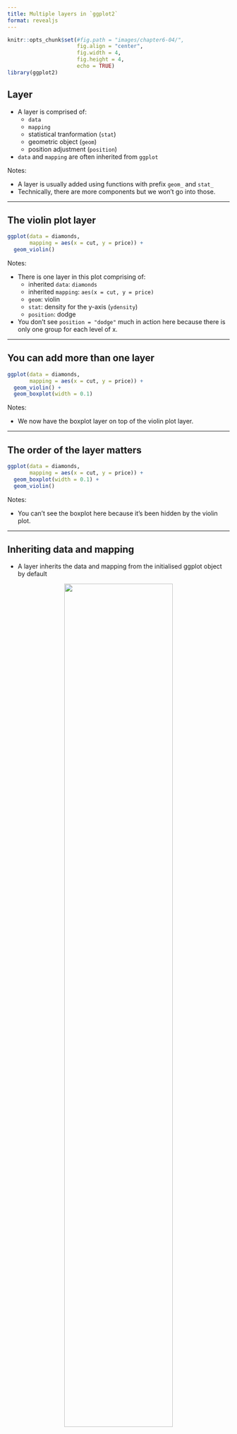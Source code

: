 ```yaml
---
title: Multiple layers in `ggplot2`
format: revealjs
---
```


```r
knitr::opts_chunk$set(#fig.path = "images/chapter6-04/",
                      fig.align = "center",
                      fig.width = 4, 
                      fig.height = 4,
                      echo = TRUE)
library(ggplot2)
```


## Layer


* A layer is comprised of:
   - `data` 
   - `mapping` 
   - statistical tranformation (`stat`)
   - geometric object (`geom`)
   - position adjustment (`position`)
* `data` and `mapping` are often inherited from `ggplot`

Notes: 

* A layer is usually added using functions with prefix `geom_` and `stat_`
* Technically, there are more components but we won't go into those. 

---

## The violin plot layer

```r
ggplot(data = diamonds,
       mapping = aes(x = cut, y = price)) +
  geom_violin()
```


Notes: 

* There is one layer in this plot comprising of:
  * inherited `data`: `diamonds`
  * inherited `mapping`: `aes(x = cut, y = price)`
  * `geom`: violin
  * `stat`: density for the y-axis (`ydensity`)
  * `position`: dodge
  
* You don't see `position = "dodge"` much in action here because there is only one group for each level of x.

---

## You can add more than one layer

```r
ggplot(data = diamonds,
       mapping = aes(x = cut, y = price)) +
  geom_violin() + 
  geom_boxplot(width = 0.1)
```

Notes: 

* We now have the boxplot layer on top of the violin plot layer.

---

## The order of the layer matters

```r
ggplot(data = diamonds,
       mapping = aes(x = cut, y = price)) +
  geom_boxplot(width = 0.1) +
  geom_violin()
```

Notes:

* You can't see the boxplot here because it's been hidden by the violin plot.

---

## Inheriting data and mapping

* A layer inherits the data and mapping from the initialised ggplot object by default 

<center>
<img src= "images/ggplot-multiple-layers.png" width="70%">
</center>

---

## Layer-specific data and aesthetic mapping

![](images/ggplot-multiple-layers-data-mapping.png)

* For each layer, aesthetic and/or data can be overwritten

---

## Overwriting data and aesthetic

```r
library(dplyr) # needed for data wrangling
ggplot(data = diamonds, aes(x = cut, y = price)) +
  geom_violin(aes(fill = cut)) + 
  geom_boxplot(width = 0.1) +
  geom_text(data = function(data) data %>% 
              group_by(cut) %>% 
              tally(),
            aes(y = 0, label = n), nudge_y = -0.2)
```

Notes: 

* You can see that `fill` is only applied the violin plot. 
* For text layer shows the the total number of observations on the bottom of the violin plot. This display requires a summarised data of the inherited data. 
* The input `data` for each subsequent layer can be a `data.frame` or a function. If it's a function it's applied to the data that it inherited -- it's handy for cases like this where you want to use the summarised or processed form of the inherited data!

---

## Aesthetic or Attribute?


_Not_ what you want:

```r
ggplot(diamonds, aes(carat, price)) +
  geom_point(aes(color = "dodgerblue"))
```

Notes: 

* When you supply values within `aes`, it assumes that it's a data variable. 
* The string `"dodgerblue"` gets converted into a variable with one level and it gets colored by `ggplot`'s default color palette.

---

## When your input is an attribute


Don't put attributes inside `aes()`!

```r
ggplot(diamonds, aes(carat, price)) +
  geom_point(color = "dodgerblue")
```


---

## Bonus tip

* Use `I()` operator to mean "as-is" in aesthetic mapping.

```r
ggplot(diamonds, aes(carat, price)) +
  geom_point(aes(color = I("dodgerblue")))
```

---

## Attributes are for layers


* Attributes should be defined in specific layers.

```r
ggplot(diamonds, aes(carat, price),
       color = "dodgerblue") +
  geom_point()
```

Notes:

* Notice how the points don't have the "dodgeblue" color.
* Layers inherit data and the mapping from `ggplot()` but not attributes like this. 

---

## Annotation layer


* `annotate()` allows you to add elements to plots without a `data.frame`

```r
ggplot(diamonds, aes(color, fill = cut)) +
  geom_bar(color = "black") + 
  annotate("text", x = "I", y = 9000, 
           label = paste(nrow(diamonds), "diamonds"))
```

Notes: 

* `annotate()` is useful if you want to add small annotations to plot and it's too cumbersome for you to put the data as a `data.frame`

---

## Summary


* We've seen how you can add multiple layers in `ggplot`.
* You can define layer-specific data or mappings. 
* An attribute of a graphical parameter must be placed outside of `aes()` in the correpsonding layer. 
* You can add the annotation layer using `annotate()`.
